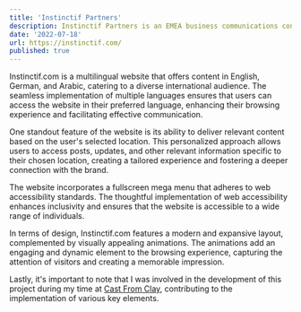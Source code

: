 ```yaml
---
title: 'Instinctif Partners'
description: Instinctif Partners is an EMEA business communications consultancy.
date: '2022-07-18'
url: https://instinctif.com/
published: true
---
```


Instinctif.com is a multilingual website that offers content in English, German, and Arabic, catering to a diverse international audience. The seamless implementation of multiple languages ensures that users can access the website in their preferred language, enhancing their browsing experience and facilitating effective communication.

One standout feature of the website is its ability to deliver relevant content based on the user's selected location. This personalized approach allows users to access posts, updates, and other relevant information specific to their chosen location, creating a tailored experience and fostering a deeper connection with the brand.

The website incorporates a fullscreen mega menu that adheres to web accessibility standards. The thoughtful implementation of web accessibility enhances inclusivity and ensures that the website is accessible to a wide range of individuals.

In terms of design, Instinctif.com features a modern and expansive layout, complemented by visually appealing animations. The animations add an engaging and dynamic element to the browsing experience, capturing the attention of visitors and creating a memorable impression.

Lastly, it's important to note that I was involved in the development of this project during my time at [Cast From Clay](https://castfromclay.co.uk/), contributing to the implementation of various key elements.
